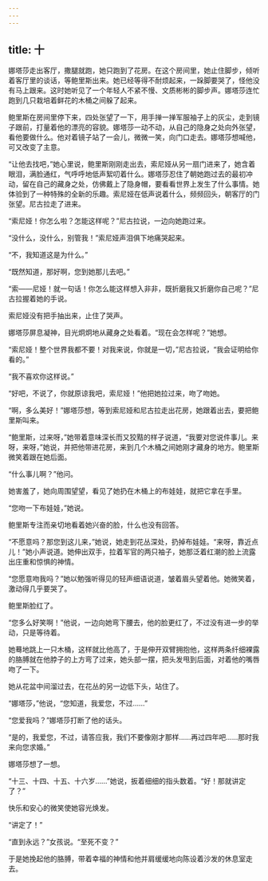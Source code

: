 ```yaml
---
---
---
```

title: 十
---



娜塔莎走出客厅，撒腿就跑，她只跑到了花房。在这个房间里，她止住脚步，倾听着客厅里的谈话，等鲍里斯出来。她已经等得不耐烦起来，一跺脚要哭了，怪他没有马上跟来。这时她听见了一个年轻人不紧不慢、文质彬彬的脚步声。娜塔莎连忙跑到几只栽培着鲜花的木桶之间躲了起来。

鲍里斯在房间里停下来，四处张望了一下，用手掸一掸军服袖子上的灰尘，走到镜子跟前，打量着他的漂亮的容貌。娜塔莎一动不动，从自己的隐身之处向外张望，看他要做什么。他对着镜子站了一会儿，微微一笑，向门口走去。娜塔莎想喊他，可又改变了主意。

“让他去找吧，”她心里说，鲍里斯刚刚走出去，索尼娅从另一扇门进来了，她含着眼泪，满脸通红，气呼呼地低声絮叨着什么。娜塔莎忍住了朝她跑过去的最初冲动，留在自己的藏身之处，仿佛戴上了隐身帽，要看看世界上发生了什么事情。她体验到了一种特殊的全新的乐趣。索尼娅在低声说着什么，频频回头，朝客厅的门张望。尼古拉走了进来。

“索尼娅！你怎么啦？怎能这样呢？”尼古拉说，一边向她跑过来。

“没什么，没什么，别管我！”索尼娅声泪俱下地痛哭起来。

“不，我知道这是为什么。”

“既然知道，那好啊，您到她那儿去吧。”

“索——尼娅！就一句话！你怎么能这样想入非非，既折磨我又折磨你自己呢？”尼古拉握着她的手说。

索尼娅没有把手抽出来，止住了哭声。

娜塔莎屏息凝神，目光炯炯地从藏身之处看着。“现在会怎样呢？”她想。

“索尼娅！整个世界我都不要！对我来说，你就是一切，”尼古拉说，“我会证明给你看的。”

“我不喜欢你这样说。”

“好吧，不说了，你就原谅我吧，索尼娅！”他把她拉过来，吻了吻她。

“啊，多么美好！”娜塔莎想，等到索尼娅和尼古拉走出花房，她跟着出去，要把鲍里斯叫来。

“鲍里斯，过来呀，”她带着意味深长而又狡黠的样子说道，“我要对您说件事儿。来呀，来呀，”她说，并把他带进花房，来到几个木桶之间她刚才藏身的地方。鲍里斯微笑着跟在她后面。

“什么事儿啊？”他问。

她害羞了，她向周围望望，看见了她扔在木桶上的布娃娃，就把它拿在手里。

“您吻一下布娃娃，”她说。

鲍里斯专注而亲切地看着她兴奋的脸，什么也没有回答。

“不愿意吗？那您到这儿来，”她说，她走到花丛深处，扔掉布娃娃。“来呀，靠近点儿！”她小声说道。她伸出双手，拉着军官的两只袖子，她那泛着红潮的脸上流露出庄重和惊惧的神情。

“您愿意吻我吗？”她以勉强听得见的轻声细语说道，皱着眉头望着他。她微笑着，激动得几乎要哭了。

鲍里斯脸红了。

“您多么好笑啊！”他说，一边向她弯下腰去，他的脸更红了，不过没有进一步的举动，只是等待着。

她蓦地跳上一只木桶，这样就比他高了，于是伸开双臂拥抱他，这样两条纤细裸露的胳膊就在他脖子的上方弯了过来，她头部一摆，把头发甩到后面，对着他的嘴唇吻了一下。

她从花盆中间溜过去，在花丛的另一边低下头，站住了。

“娜塔莎，”他说，“您知道，我爱您，不过……”

“您爱我吗？”娜塔莎打断了他的话头。

“是的，我爱您，不过，请答应我，我们不要像刚才那样……再过四年吧……那时我来向您求婚。”

娜塔莎想了一想。

“十三、十四、十五、十六岁……”她说，扳着细细的指头数着。“好！那就讲定了？”

快乐和安心的微笑使她容光焕发。

“讲定了！”

“直到永远？”女孩说。“至死不变？”

于是她挽起他的胳膊，带着幸福的神情和他并肩缓缓地向陈设着沙发的休息室走去。